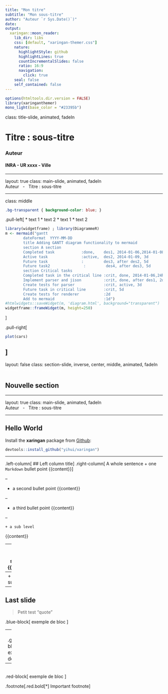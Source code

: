 ```yaml
---
title: "Mon titre"
subtitle: "Mon sous-titre"
author: "Auteur `r Sys.Date()`)"
date: 
output:
  xaringan::moon_reader:
    lib_dir: libs
    css: [default, "xaringan-themer.css"]
    nature:
      highlightStyle: github
      highlightLines: true
      countIncrementalSlides: false
      ratio: 16:9
      navigation:
        click: true
    seal: false
    self_contained: false
---
```


```r
options(htmltools.dir.version = FALSE)
library(xaringanthemer)
mono_light(base_color = "#23395b")
```

class: title-slide, animated, fadeIn

# Titre : sous-titre
### Auteur
#### INRA - UR xxxx - Ville

---

layout: true
class: main-slide, animated, fadeIn
<div class="my-footer"><span>Auteur &nbsp; - &nbsp; Titre : sous-titre</span></div> 

---

class: middle
```css
.bg-transparent { background-color: blue; }
```
.pull-left[
* text 1
* text 2
* text 1
* text 2

```r
library(widgetframe) ; library(DiagrammeR)
m <- mermaid("gantt
        dateFormat  YYYY-MM-DD
        title Adding GANTT diagram functionality to mermaid
        section A section
        Completed task            :done,    des1, 2014-01-06,2014-01-08
        Active task               :active,  des2, 2014-01-09, 3d
        Future task               :         des3, after des2, 5d
        Future task2               :         des4, after des3, 5d
        section Critical tasks
        Completed task in the critical line :crit, done, 2014-01-06,24h
        Implement parser and jison          :crit, done, after des1, 2d
        Create tests for parser             :crit, active, 3d
        Future task in critical line        :crit, 5d
        Create tests for renderer           :2d
        Add to mermaid                      :1d")
#htmlwidgets::saveWidget(m, 'diagram.html', background="transparent")
widgetframe::frameWidget(m, height=250)

```
]

.pull-right[
```r
plot(cars)
```
]
---

layout: false
class: section-slide, inverse, center, middle, animated, fadeIn
<div class="my-footer"><span style="color:white">Auteur &nbsp; - &nbsp; Titre : sous-titre</span></div>

## Nouvelle section

---

layout: true
class: main-slide, animated, fadeIn
<div class="my-footer"><span>Auteur &nbsp; - &nbsp; Titre : sous-titre</span></div>

---

## Hello World

Install the **xaringan** package from [Github](https://github.com/yihui/xaringan):

```r
devtools::install_github("yihui/xaringan")
```

---

.left-column[
## Left column title
]
.right-column[
A whole sentence
  + one `Markdown` bullet point
{{content}}
]

--

  + a second bullet point
{{content}}

--

  + a third bullet point
{{content}}

--

    + a sub level
{{content}}

--
    + a second sub level
{{content}}

--
    + a third sublevel

---

## Last slide

> Petit test "quote"

.blue-block[
exemple de bloc 
]

--
<br/>
.green-block[
exemple de bloc 
]

--
<br/>
.red-block[
exemple de bloc 
]

.footnote[.red.bold[*] Important footnote]